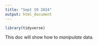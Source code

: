 ```yaml
---
title: "Sept 19 2024"
output: html_document
---
```

```r
library(tidyverse)
```

This doc will show how to *manipulate* data.